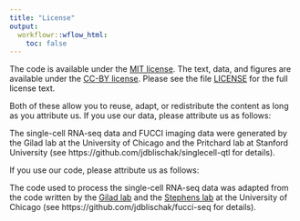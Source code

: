 ```yaml
---
title: "License"
output:
  workflowr::wflow_html:
    toc: false
---
```



The code is available under the [MIT license][mit]. The text, data, and figures
are available under the [CC-BY license][cc-by]. Please see the file
[LICENSE][license] for the full license text.

Both of these allow you to reuse, adapt, or redistribute the content as long as
you attribute us. If you use our data, please attribute us as follows:

The single-cell RNA-seq data and FUCCI imaging data were generated by the Gilad lab at the University of Chicago and the Pritchard lab at Stanford University (see https://github.com/jdblischak/singlecell-qtl for details).

If you use our code, please attribute us as follows:

The code used to process the single-cell RNA-seq data was adapted from the code written by the [Gilad lab](gilad-lab) and the [Stephens lab](stephens-lab) at the University of Chicago (see https://github.com/jdblischak/fucci-seq for details).

[cc-by]: https://creativecommons.org/licenses/by/4.0/
[license]: https://github.com/jdblischak/fucci-seq/LICENSE
[mit]: https://choosealicense.com/licenses/mit/
[gilad-lab]: http://giladlab.uchicago.edu/
[stephens-lab]: http://stephenslab.uchicago.edu/


